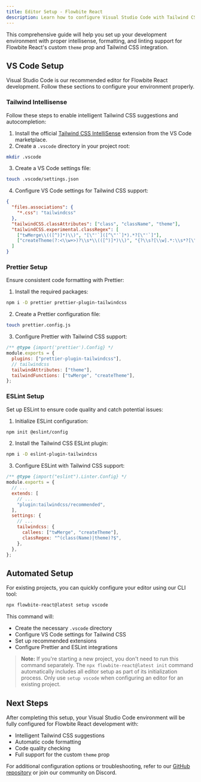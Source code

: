 ```yaml
---
title: Editor Setup - Flowbite React
description: Learn how to configure Visual Studio Code with Tailwind CSS support, code formatting, and linting for Flowbite React development.
---
```


This comprehensive guide will help you set up your development environment with proper intellisense, formatting, and linting support for Flowbite React's custom `theme` prop and Tailwind CSS integration.

## VS Code Setup

Visual Studio Code is our recommended editor for Flowbite React development. Follow these sections to configure your environment properly.

### Tailwind Intellisense

Follow these steps to enable intelligent Tailwind CSS suggestions and autocompletion:

1. Install the official [Tailwind CSS IntelliSense](https://marketplace.visualstudio.com/items?itemName=bradlc.vscode-tailwindcss) extension from the VS Code marketplace.
2. Create a `.vscode` directory in your project root:

```bash
mkdir .vscode
```

3. Create a VS Code settings file:

```bash
touch .vscode/settings.json
```

4. Configure VS Code settings for Tailwind CSS support:

```json
{
  "files.associations": {
    "*.css": "tailwindcss"
  },
  "tailwindCSS.classAttributes": ["class", "className", "theme"],
  "tailwindCSS.experimental.classRegex": [
    ["twMerge\\(([^)]*)\\)", "[\"'`]([^\"'`]*).*?[\"'`]"],
    ["createTheme(?:<\\w+>)?\\s*\\(([^)]*)\\)", "{?\\s?[\\w].*:\\s*?[\"'`]([^\"'`]*).*?,?\\s?}?"]
  ]
}
```

### Prettier Setup

Ensure consistent code formatting with Prettier:

1. Install the required packages:

```bash
npm i -D prettier prettier-plugin-tailwindcss
```

2. Create a Prettier configuration file:

```bash
touch prettier.config.js
```

3. Configure Prettier with Tailwind CSS support:

```js
/** @type {import('prettier').Config} */
module.exports = {
  plugins: ["prettier-plugin-tailwindcss"],
  // tailwindcss
  tailwindAttributes: ["theme"],
  tailwindFunctions: ["twMerge", "createTheme"],
};
```

### ESLint Setup

Set up ESLint to ensure code quality and catch potential issues:

1. Initialize ESLint configuration:

```bash
npm init @eslint/config
```

2. Install the Tailwind CSS ESLint plugin:

```bash
npm i -D eslint-plugin-tailwindcss
```

3. Configure ESLint with Tailwind CSS support:

```js {6,10-13}
/** @type {import("eslint").Linter.Config} */
module.exports = {
  // ...
  extends: [
    // ...
    "plugin:tailwindcss/recommended",
  ],
  settings: {
    // ...
    tailwindcss: {
      callees: ["twMerge", "createTheme"],
      classRegex: "^(class(Name)|theme)?$",
    },
  },
};
```

## Automated Setup

For existing projects, you can quickly configure your editor using our CLI tool:

```bash
npx flowbite-react@latest setup vscode
```

This command will:

- Create the necessary `.vscode` directory
- Configure VS Code settings for Tailwind CSS
- Set up recommended extensions
- Configure Prettier and ESLint integrations

> **Note:** If you're starting a new project, you don't need to run this command separately. The `npx flowbite-react@latest init` command automatically includes all editor setup as part of its initialization process. Only use `setup vscode` when configuring an editor for an existing project.

## Next Steps

After completing this setup, your Visual Studio Code environment will be fully configured for Flowbite React development with:

- Intelligent Tailwind CSS suggestions
- Automatic code formatting
- Code quality checking
- Full support for the custom `theme` prop

For additional configuration options or troubleshooting, refer to our [GitHub repository](https://github.com/themesberg/flowbite-react) or join our community on Discord.
